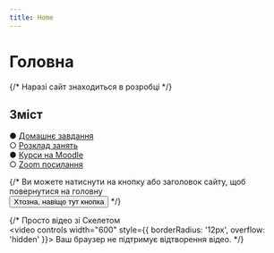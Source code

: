 ```yaml
---
title: Home
---
```



# Головна

{/* <Callout type="warning">Наразі сайт знаходиться в розробці</Callout> */}


## Зміст

● [Домашнє завдання](/assignments/info) \
○ [Розклад занять](/schedule) \
● [Курси на Moodle](/courses) \
○ [Zoom посилання](/zoom)

{/*
<Callout type="info">Ви можете натиснути на кнопку або заголовок сайту, щоб повернутися на головну</Callout>
<br/>
<Button href="/">
  Хтозна, навіщо тут кнопка
</Button>
*/}



{/*
<Callout type="info">Просто відео зі Скелетом</Callout>
<br/>
<video controls width="600" style={{ borderRadius: '12px', overflow: 'hidden' }}>
  <source src="/scelet.mp4" type="video/mp4" />
  Ваш браузер не підтримує відтворення відео.
</video>
*/}
